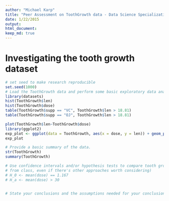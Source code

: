 ```yaml
---
author: "Michael Karp"
title: "Peer Assessment on ToothGrowth data - Data Science Specialization"
date: 1/22/2015
output: 
html_document:
keep_md: true
---
```

  


# Investigating the tooth growth dataset
```r
# set seed to make research reproducible
set.seed(1000)
# Load the ToothGrowth data and perform some basic exploratory data analyses 
library(datasets)
hist(ToothGrowth$len)
hist(ToothGrowth$dose)
table(ToothGrowth$supp == "VC", ToothGrowth$len > 18.81)
table(ToothGrowth$supp == "OJ", ToothGrowth$len > 18.81)

plot(ToothGrowth$len~ToothGrowth$dose)
library(ggplot2)
exp_plot <- ggplot(data = ToothGrowth, aes(x = dose, y = len)) + geom_point() + facet_grid(supp~.)
exp_plot

# Provide a basic summary of the data.
str(ToothGrowth)
summary(ToothGrowth)

# Use confidence intervals and/or hypothesis tests to compare tooth growth by supp and dose. (Only use the techniques 
# from class, even if there's other approaches worth considering)
# H_0 <- mean(dose) == 1.167
# H_a <- mean(dose) > 30


# State your conclusions and the assumptions needed for your conclusions.
```